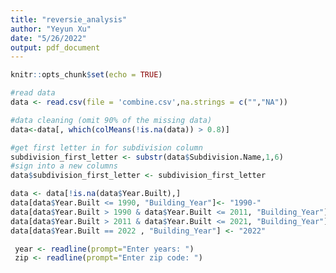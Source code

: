 ```yaml
---
title: "reversie_analysis"
author: "Yeyun Xu"
date: "5/26/2022"
output: pdf_document
---
```


```r
knitr::opts_chunk$set(echo = TRUE)
```

```r
#read data
data <- read.csv(file = 'combine.csv',na.strings = c("","NA"))
```

```r
#data cleaning (omit 90% of the missing data)
data<-data[, which(colMeans(!is.na(data)) > 0.8)]

#get first letter in for subdivision column
subdivision_first_letter <- substr(data$Subdivision.Name,1,6)
#sign into a new columns
data$subdivision_first_letter <- subdivision_first_letter

```

```r
data <- data[!is.na(data$Year.Built),]
data[data$Year.Built <= 1990, "Building_Year"]<- "1990-"
data[data$Year.Built > 1990 & data$Year.Built <= 2011, "Building_Year"] <- "1990-2011"
data[data$Year.Built > 2011 & data$Year.Built <= 2021, "Building_Year"] <- "2011-2021"
data[data$Year.Built == 2022 , "Building_Year"] <- "2022"
```

```r
 year <- readline(prompt="Enter years: ")
 zip <- readline(prompt="Enter zip code: ")


```